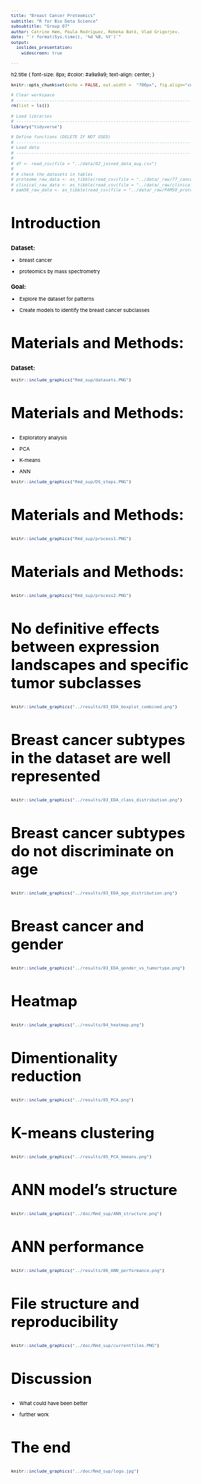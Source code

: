 ```yaml
---
title: "Breast Cancer Proteomics"
subtitle: "R for Bio Data Science"
subsubtitle: "Group 07"
author: Catrine Høm, Paula Rodríguez, Rebeka Bató, Vlad Grigorjev.
date: "`r format(Sys.time(), '%d %B, %Y')`"
output:
  ioslides_presentation:
    widescreen: true

---
```

<style>
/* Fonts and Spacing */
article p, article li, article li.build, section p, section li{
  font-family: 'Open Sans','Helvetica', 'Crimson Text', 'Garamond',  'Palatino', sans-serif;
  text-align: justify;
  font-size:20px;
  line-height: 1.5em;
  color: Black;
}
h2 { /* Header 2 */
font-size: 24px;
#color: Black;
}
  
body{ /* Normal */
font-size: 8px;
color: Black;
}
</style>

h2.title {
font-size: 8px;
#color: #a9a9a9;
text-align: center;
}
```r
knitr::opts_chunk$set(echo = FALSE, out.width =  "700px", fig.align="center")
```


```r
# Clear workspace
# ------------------------------------------------------------------------------
rm(list = ls())

# Load libraries
# ------------------------------------------------------------------------------
library("tidyverse")

# Define functions (DELETE IF NOT USED)
# ------------------------------------------------------------------------------
# Load data
# ------------------------------------------------------------------------------
# 
# df <- read_csv(file = "../data/02_joined_data_aug.csv")
# 
# # check the datasets in tables
# proteome_raw_data <- as_tibble(read_csv(file = "../data/_raw/77_cancer_proteomes_CPTAC_itraq.csv")) # -> rows x cols - 12,553 x 86
# clinical_raw_data <- as_tibble(read_csv(file = "../data/_raw/clinical_data_breast_cancer.csv"))  # -> rows x cols - 105 x 30
# pam50_raw_data <- as_tibble(read_csv(file = "../data/_raw/PAM50_proteins.csv"))
```



## Introduction {data-background="Rmd_sup/breast.jpg" data-background-size=cover}
### Dataset:
* breast cancer

* proteomics by mass spectrometry

### Goal:
* Explore the dataset for patterns

* Create models to identify the breast cancer subclasses


## Materials and Methods: {data-background=#ffffff}
### Dataset:
```r
knitr::include_graphics("Rmd_sup/datasets.PNG")
```

## Materials and Methods: {data-background=#ffffff}

* Exploratory analysis

* PCA

* K-means

* ANN

```r
knitr::include_graphics("Rmd_sup/DS_steps.PNG")
```

## Materials and Methods: {data-background=#ffffff}

```r
knitr::include_graphics("Rmd_sup/process1.PNG")
```

## Materials and Methods: {data-background=#ffffff}

```r
knitr::include_graphics("Rmd_sup/process2.PNG")
```


## No definitive effects between expression landscapes and specific tumor subclasses {data-background=#ffffff}

```r
knitr::include_graphics("../results/03_EDA_boxplot_combined.png")
```


## Breast cancer subtypes in the dataset are well represented {data-background=#ffffff}

```r
knitr::include_graphics("../results/03_EDA_class_distribution.png")
```

## Breast cancer subtypes do not discriminate on age {data-background=#ffffff}

```r
knitr::include_graphics("../results/03_EDA_age_distribution.png")
```

## Breast cancer and gender {data-background=#ffffff}

```r
knitr::include_graphics("../results/03_EDA_gender_vs_tumortype.png")
```

## Heatmap {data-background=#ffffff}

```r
knitr::include_graphics("../results/04_heatmap.png")
```

## Dimentionality reduction {data-background=#ffffff}

```r
knitr::include_graphics("../results/05_PCA.png")
```


## K-means clustering {data-background=#ffffff}

```r
knitr::include_graphics("../results/05_PCA_kmeans.png")
```

## ANN model's structure {data-background=#ffffff}

```r
knitr::include_graphics("../doc/Rmd_sup/ANN_structure.png")
```

## ANN performance {data-background=#ffffff}

```r
knitr::include_graphics("../results/06_ANN_performance.png")
```


## File structure and reproducibility {data-background=#ffffff}


```r
knitr::include_graphics("../doc/Rmd_sup/currentfiles.PNG")
```

## Discussion {data-background=#ffffff}


* What could have been better

* further work

## The end {data-background="Rmd_sup/final2.jpg" data-background-size=cover}

```r
knitr::include_graphics("../doc/Rmd_sup/logo.jpg")
```






